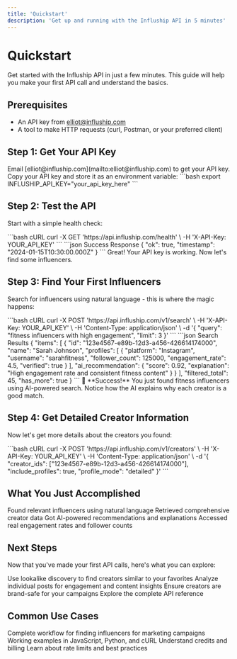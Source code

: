 ```yaml
---
title: 'Quickstart'
description: 'Get up and running with the Influship API in 5 minutes'
---
```


# Quickstart

Get started with the Influship API in just a few minutes. This guide will help you make your first API call and understand the basics.

## Prerequisites

- An API key from [elliot@influship.com](mailto:elliot@influship.com)
- A tool to make HTTP requests (curl, Postman, or your preferred client)

## Step 1: Get Your API Key

<Steps>
<Step title="Request Access">
  Email [elliot@influship.com](mailto:elliot@influship.com) to get your API key.
</Step>

<Step title="Store Securely">
  Copy your API key and store it as an environment variable:
  ```bash
  export INFLUSHIP_API_KEY="your_api_key_here"
  ```
</Step>
</Steps>

## Step 2: Test the API

Start with a simple health check:

<RequestExample>
```bash cURL
curl -X GET 'https://api.influship.com/health' \
  -H 'X-API-Key: YOUR_API_KEY'
```
</RequestExample>

<ResponseExample>
```json Success Response
{
  "ok": true,
  "timestamp": "2024-01-15T10:30:00.000Z"
}
```
</ResponseExample>

<Check>
Great! Your API key is working. Now let's find some influencers.
</Check>

## Step 3: Find Your First Influencers

Search for influencers using natural language - this is where the magic happens:

<RequestExample>
```bash cURL
curl -X POST 'https://api.influship.com/v1/search' \
  -H 'X-API-Key: YOUR_API_KEY' \
  -H 'Content-Type: application/json' \
  -d '{
    "query": "fitness influencers with high engagement",
    "limit": 3
  }'
```
</RequestExample>

<ResponseExample>
```json Search Results
{
  "items": [
    {
      "id": "123e4567-e89b-12d3-a456-426614174000",
      "name": "Sarah Johnson",
      "profiles": [
        {
          "platform": "Instagram",
          "username": "sarahfitness",
          "follower_count": 125000,
          "engagement_rate": 4.5,
          "verified": true
        }
      ],
      "ai_recommendation": {
        "score": 0.92,
        "explanation": "High engagement rate and consistent fitness content"
      }
    }
  ],
  "filtered_total": 45,
  "has_more": true
}
```
</ResponseExample>

<Check>
🎉 **Success!** You just found fitness influencers using AI-powered search. Notice how the AI explains why each creator is a good match.
</Check>

## Step 4: Get Detailed Creator Information

Now let's get more details about the creators you found:

<RequestExample>
```bash cURL
curl -X POST 'https://api.influship.com/v1/creators' \
  -H 'X-API-Key: YOUR_API_KEY' \
  -H 'Content-Type: application/json' \
  -d '{
    "creator_ids": ["123e4567-e89b-12d3-a456-426614174000"],
    "include_profiles": true,
    "profile_mode": "detailed"
  }'
```
</RequestExample>

## What You Just Accomplished

<CardGroup cols={2}>
<Card title="✅ AI Search" icon="search">
  Found relevant influencers using natural language
</Card>

<Card title="✅ Detailed Profiles" icon="user">
  Retrieved comprehensive creator data
</Card>

<Card title="✅ AI Insights" icon="brain">
  Got AI-powered recommendations and explanations
</Card>

<Card title="✅ Real Data" icon="chart-bar">
  Accessed real engagement rates and follower counts
</Card>
</CardGroup>

## Next Steps

Now that you've made your first API calls, here's what you can explore:

<CardGroup cols={2}>
<Card title="Find Similar Creators" icon="users" href="/api-reference/lookalike">
  Use lookalike discovery to find creators similar to your favorites
</Card>

<Card title="Analyze Content" icon="chart-line" href="/api-reference/analyze-posts">
  Analyze individual posts for engagement and content insights
</Card>

<Card title="Check Brand Safety" icon="shield" href="/api-reference/brand-safety">
  Ensure creators are brand-safe for your campaigns
</Card>

<Card title="View All Endpoints" icon="book" href="/api-reference">
  Explore the complete API reference
</Card>
</CardGroup>

## Common Use Cases

<CardGroup cols={2}>
<Card title="Campaign Discovery" icon="rocket" href="/guides/campaign-discovery">
  Complete workflow for finding influencers for marketing campaigns
</Card>

<Card title="Code Examples" icon="code" href="/examples">
  Working examples in JavaScript, Python, and cURL
</Card>

<Card title="Pricing" icon="dollar-sign" href="/essentials/pricing">
  Understand credits and billing
</Card>

<Card title="Rate Limits" icon="clock" href="/essentials/rate-limits">
  Learn about rate limits and best practices
</Card>
</CardGroup>
